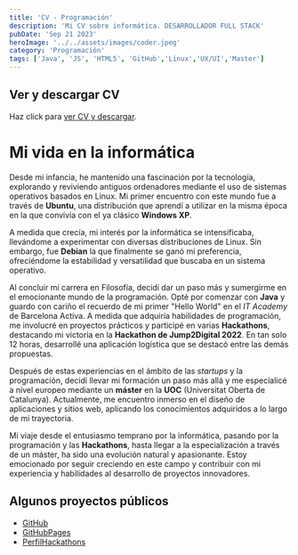 ```yaml
---
title: 'CV - Programación'
description: 'Mi CV sobre informática. DESARROLLADOR FULL STACK'
pubDate: 'Sep 21 2023'
heroImage: '../../assets/images/coder.jpeg'
category: 'Programación'
tags: ['Java', 'JS', 'HTML5', 'GitHub','Linux','UX/UI','Master']
---
```


## Ver y descargar CV

<div>
  <p>
    Haz click para <a href="/649369845.pdf">ver CV y descargar</a>.
  </p>
</div>

# Mi vida en la informática

Desde mi infancia, he mantenido una fascinación por la tecnología, explorando y reviviendo antiguos ordenadores mediante el uso de sistemas operativos basados en Linux. Mi primer encuentro con este mundo fue a través de **Ubuntu**, una distribución que aprendí a utilizar en la misma época en la que convivía con el ya clásico **Windows XP**.

A medida que crecía, mi interés por la informática se intensificaba, llevándome a experimentar con diversas distribuciones de Linux. Sin embargo, fue **Debian** la que finalmente se ganó mi preferencia, ofreciéndome la estabilidad y versatilidad que buscaba en un sistema operativo.

Al concluir mi carrera en Filosofía, decidí dar un paso más y sumergirme en el emocionante mundo de la programación. Opté por comenzar con **Java** y guardo con cariño el recuerdo de mi primer "Hello World" en el *IT Academy* de Barcelona Activa. A medida que adquiría habilidades de programación, me involucré en proyectos prácticos y participé en varias **Hackathons**, destacando mi victoria en la **Hackathon de Jump2Digital 2022**. En tan solo 12 horas, desarrollé una aplicación logística que se destacó entre las demás propuestas.

Después de estas experiencias en el ámbito de las *startups* y la programación, decidí llevar mi formación un paso más allá y me especialicé a nivel europeo mediante un **máster** en la **UOC** (Universitat Oberta de Catalunya). Actualmente, me encuentro inmerso en el diseño de aplicaciones y sitios web, aplicando los conocimientos adquiridos a lo largo de mi trayectoria.

Mi viaje desde el entusiasmo temprano por la informática, pasando por la programación y las **Hackathons**, hasta llegar a la especialización a través de un máster, ha sido una evolución natural y apasionante. Estoy emocionado por seguir creciendo en este campo y contribuir con mi experiencia y habilidades al desarrollo de proyectos innovadores.

## Algunos proyectos públicos

- [GitHub](https://github.com/jramma)
- [GitHubPages](https://jramma.github.io)
- [PerfilHackathons](https://nuwe.io/dev/profile/jramma)

